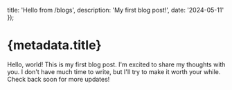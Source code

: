 
  title: 'Hello from /blogs',
  description: 'My first blog post!',
  date: '2024-05-11'
});

# {metadata.title}

Hello, world! This is my first blog post. I'm excited to share my thoughts with you. I don't have much time to write, but I'll try to make it worth your while. Check back soon for more updates!